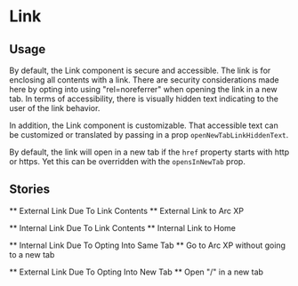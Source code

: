 

<Meta title="Components/Link" component={Link} />

# Link

<Props of={Link} />

## Usage

By default, the Link component is secure and accessible. The link is for enclosing all contents with a link. There are security considerations made here by opting into using "rel=noreferrer" when opening the link in a new tab. In terms of accessibility, there is visually hidden text indicating to the user of the link behavior.

In addition, the Link component is customizable. That accessible text can be customized or translated by passing in a prop `openNewTabLinkHiddenText`.

By default, the link will open in a new tab if the `href` property starts with http or https. Yet this can be overridden with the `opensInNewTab` prop.

## Stories

** External Link Due To Link Contents **
<Preview>
	<Story name="External Link Due To Link Contents">
		<Link href="https://www.arcxp.com/">External Link to Arc XP</Link>
	</Story>
</Preview>

** Internal Link Due To Link Contents **
<Preview>
	<Story name="Internal Link Due To Link Contents">
		<Link href="/">Internal Link to Home</Link>
	</Story>
</Preview>

** Internal Link Due To Opting Into Same Tab **
<Preview>
	<Story name="Internal Link Due To Opting Into Same Tab">
		<Link href="https://www.arcxp.com/" openInNewTab={false}>Go to Arc XP without going to a new tab</Link>
	</Story>
</Preview>

** External Link Due To Opting Into New Tab **
<Preview>
	<Story name="External Link Due To Opting Into New Tab">
		<Link href="/" openInNewTab={true}>Open "/" in a new tab</Link>
	</Story>
</Preview>
